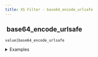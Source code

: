 ```yaml
---
title: XS Filter - base64_encode_urlsafe
---
```


## <img src="../assets/docuBadge (11).png" alt="" data-size="line" /> base64\_encode\_urlsafe <a href="#xs-base64_encode_urlsafe" id="xs-base64_encode_urlsafe"></a>

`value|base64_encode_urlsafe`

<details>

<summary>Examples</summary>

```javascript
"Hello?World"|base64_encode_urlsafe    // Returns "SGVsbG8_V29ybGQ="
"test-file"|base64_encode_urlsafe      // Returns "dGVzdC1maWxl"
```

</details>

